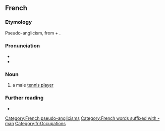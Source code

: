 ==French==

===Etymology===
Pseudo-anglicism, from {{der|fr|en|tennis}} + {{m|en|man}}.

===Pronunciation===
* {{fr-IPA|ténismane}}
* {{audio|fr|LL-Q150 (fra)-Xenophôn-tennisman.wav|Audio}}

===Noun===
{{fr-noun|m|tennismen|tennismans|f=tenniswoman}}

# a male [[tennis player]]
#: {{syn|fr|tennisseur}}

===Further reading===
* {{R:TLFi}}

[[Category:French pseudo-anglicisms]]
[[Category:French words suffixed with -man]]
[[Category:fr:Occupations]]